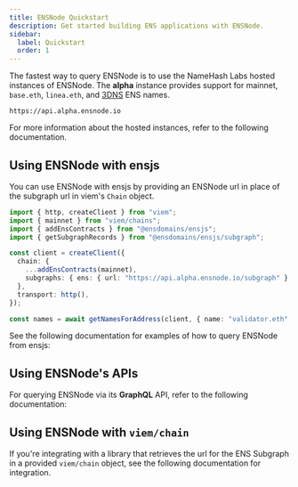 ```yaml
---
title: ENSNode Quickstart
description: Get started building ENS applications with ENSNode.
sidebar:
  label: Quickstart
  order: 1
---
```



The fastest way to query ENSNode is to use the NameHash Labs hosted instances of ENSNode. The **alpha** instance provides support for mainnet, `base.eth`, `linea.eth`, and [3DNS](https://3dns.box) ENS names.

```
https://api.alpha.ensnode.io
```

For more information about the hosted instances, refer to the following documentation.

<LinkCard
  title="Hosted ENSNode Instances"
  href="/docs/usage/hosted-ensnode-instances/"
/>

## Using ENSNode with ensjs

You can use ENSNode with ensjs by providing an ENSNode url in place of the subgraph url in viem's `Chain` object.

```ts
import { http, createClient } from "viem";
import { mainnet } from "viem/chains";
import { addEnsContracts } from "@ensdomains/ensjs";
import { getSubgraphRecords } from "@ensdomains/ensjs/subgraph";

const client = createClient({
  chain: {
    ...addEnsContracts(mainnet),
    subgraphs: { ens: { url: "https://api.alpha.ensnode.io/subgraph" } },
  },
  transport: http(),
});

const names = await getNamesForAddress(client, { name: "validator.eth" });
```

See the following documentation for examples of how to query ENSNode from ensjs:

<LinkCard title="Using ENSNode with ensjs" href="/docs/usage/with-ensjs/" />

## Using ENSNode's APIs

For querying ENSNode via its **GraphQL** API, refer to the following documentation:

<LinkCard title="Using ENSNode's API" href="/docs/usage/api/" />

## Using ENSNode with `viem/chain`

If you're integrating with a library that retrieves the url for the ENS Subgraph in a provided `viem/chain` object, see the following documentation for integration.

<LinkCard title="Using ENSNode with viem/chain" href="/docs/usage/with-viem/" />
